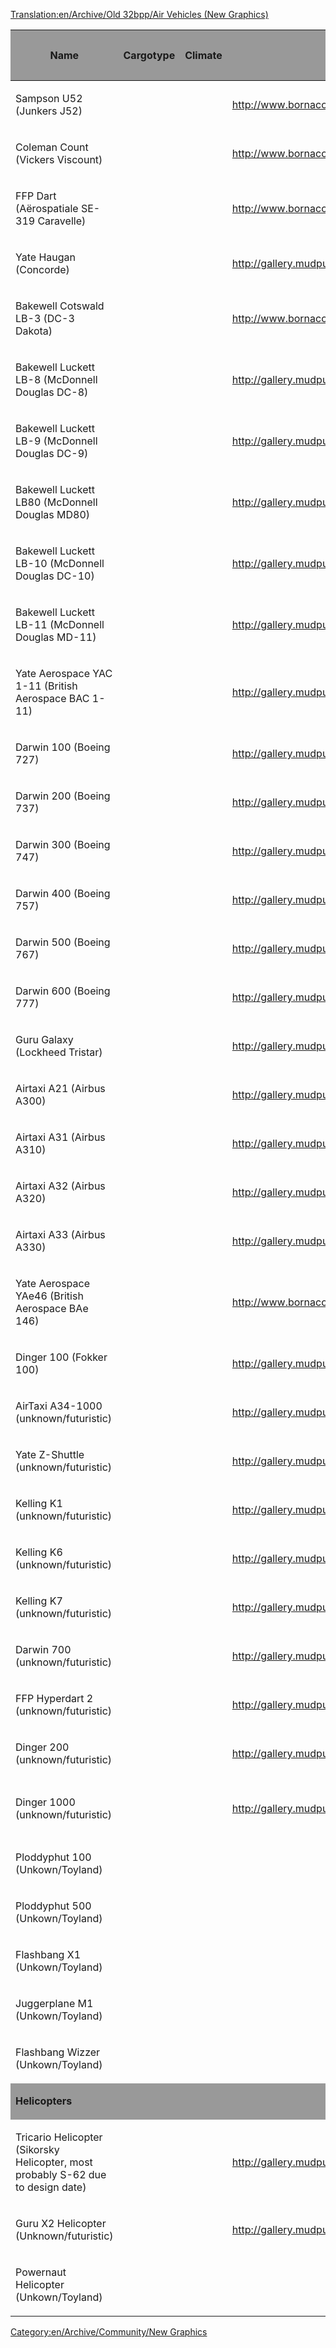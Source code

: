[[Translation:en/Archive/Old 32bpp/Air Vehicles (New Graphics)]]
[[Category:en/Archive/Community/New Graphics]]

{| border=2
!style="background:#999999;" |Name
!style="background:#999999;" |Cargotype
!style="background:#999999;" |Climate
!style="background:#999999;" |Reference Image
!style="background:#999999;" |Remodeled By
!style="background:#999999;" |Status
!style="background:#999999;" |Image
!style="background:#999999;" |Source File
!style="background:#999999;" |Game Graphics
|-
|Sampson U52 (Junkers J52)
|
|
|http://www.bornacorn.com/veh/sampson.png
|
!style="background:#888888;" |
|
|
|
|-
|Coleman Count (Vickers Viscount)
|
|
|http://www.bornacorn.com/veh/coleman.png
|Crazy Vaclav
!style="background:#CCFF99;" |WIP
|[[File:en/Vickers.png]]
|
|
|-
|FFP Dart (Aërospatiale SE-319 Caravelle)
|
|
|http://www.bornacorn.com/veh/smalljet.png
|Crazy Vaclav
!style="background:#006600;" |Done
|[[File:en/Caravelle2.png]]
|
|
|-
|Yate Haugan (Concorde)
|
|
|http://gallery.mudpuddle.co.nz/albums/ottd/3760_G.thumb.png
|Crazy Vaclav
!style="background:#006600;" |Done
|[[File:en/Concorde3.png]]
|
|
|-
|Bakewell Cotswald LB-3 (DC-3 Dakota)
|
|
|http://www.bornacorn.com/veh/dc3.png
|Crazy Vaclav
!style="background:#CCFF99;" |WIP
|[[File:en/DC-3.png]]
|
|
|-
|Bakewell Luckett LB-8 (McDonnell Douglas DC-8)
|
|
|http://gallery.mudpuddle.co.nz/albums/ottd/3744_G.thumb.png
|Crazy Vaclav
!style="background:#006600;" |Done
|[[File:en/DC-8.png]]
|
|
|-
|Bakewell Luckett LB-9 (McDonnell Douglas DC-9)
|
|
|http://gallery.mudpuddle.co.nz/albums/ottd/3784_G.thumb.png
|
!style="background:#888888;" |
|
|
|
|-
|Bakewell Luckett LB80 (McDonnell Douglas MD80)
|
|
|http://gallery.mudpuddle.co.nz/albums/ottd/3784_G.thumb.png
|
!style="background:#888888;" |
|
|
|
|-
|Bakewell Luckett LB-10 (McDonnell Douglas DC-10)
|
|
|http://gallery.mudpuddle.co.nz/albums/ottd/3792_G.thumb.png
|Crazy Vaclav
!style="background:#006600;" |Done
|[[File:en/DC-10.png]]
|
|
|-
|Bakewell Luckett LB-11 (McDonnell Douglas MD-11)
|
|
|http://gallery.mudpuddle.co.nz/albums/ottd/3792_G.thumb.png
|Crazy Vaclav
!style="background:#006600;" |Done
|[[File:en/Md11.png]]
|
|
|-
|Yate Aerospace YAC 1-11 (British Aerospace BAC 1-11)
|
|
|http://gallery.mudpuddle.co.nz/albums/ottd/3784_G.thumb.png
|Crazy Vaclav
!style="background:#006600;" |Done
|[[File:en/BAC2.png]]
|
|
|-
|Darwin 100 (Boeing 727)
|
|
|http://gallery.mudpuddle.co.nz/albums/ottd/3784_G.thumb.png
|
!style="background:#888888;" |
|
|
|
|-
|Darwin 200 (Boeing 737)
|
|
|http://gallery.mudpuddle.co.nz/albums/ottd/3800_G.thumb.png
|Crazy Vaclav
!style="background:#006600;" |Done
|[[File:en/737.png]]
|
|
|-
|Darwin 300 (Boeing 747)
|
|
|http://gallery.mudpuddle.co.nz/albums/ottd/3752_G.thumb.png
|Crazy Vaclav
!style="background:#CCFF99;" |WIP
|[[File:en/Boeing 747.png]]
|
|
|-
|Darwin 400 (Boeing 757)
|
|
|http://gallery.mudpuddle.co.nz/albums/ottd/3800_G.thumb.png
|Crazy Vaclav
!style="background:#006600;" |Done
|[[File:en/Boeing 757.png]]
|
|
|-
|Darwin 500 (Boeing 767)
|
|
|http://gallery.mudpuddle.co.nz/albums/ottd/3800_G.thumb.png
|Crazy Vaclav
!style="background:#006600;" |Done
|[[File:en/767.png]]
|
|
|-
|Darwin 600 (Boeing 777)
|
|
|http://gallery.mudpuddle.co.nz/albums/ottd/3800_G.thumb.png
|
!style="background:#888888;" |
|
|
|
|-
|Guru Galaxy (Lockheed Tristar)
|
|
|http://gallery.mudpuddle.co.nz/albums/ottd/3792_G.thumb.png
|
!style="background:#888888;" |
|
|
|
|-
|Airtaxi A21 (Airbus A300)
|
|
|http://gallery.mudpuddle.co.nz/albums/ottd/3800_G.thumb.png
|Crazy Vaclav
!style="background:#006600;" |Done
|[[File:en/A300.png]]
|
|
|-
|Airtaxi A31 (Airbus A310)
|
|
|http://gallery.mudpuddle.co.nz/albums/ottd/3800_G.thumb.png
|Crazy Vaclav
!style="background:#006600;" |Done
|[[File:en/A310.png]]
|
|
|-
|Airtaxi A32 (Airbus A320)
|
|
|http://gallery.mudpuddle.co.nz/albums/ottd/3800_G.thumb.png
|Crazy Vaclav
!style="background:#006600;" |Done
|[[File:en/A320.png]]
|
|
|-
|Airtaxi A33 (Airbus A330)
|
|
|http://gallery.mudpuddle.co.nz/albums/ottd/3800_G.thumb.png
|Crazy Vaclav
!style="background:#006600;" |Done
|[[File:en/A330.png]]
|
|
|-
|Yate Aerospace YAe46 (British Aerospace BAe 146)
|
|
|http://www.bornacorn.com/veh/smalljet.png
|Crazy Vaclav
!style="background:#006600;" |Done
|[[File:en/Bae2.png]]
|
|
|-
|Dinger 100 (Fokker 100)
|
|
|http://gallery.mudpuddle.co.nz/albums/ottd/3784_G.thumb.png
|Crazy Vaclav
!style="background:#006600;" |Done
|[[File:en/Fokker.png]]
|
|
|-
|AirTaxi A34-1000 (unknown/futuristic)
|
|
|http://gallery.mudpuddle.co.nz/albums/ottd/3856_G.thumb.png
|
!style="background:#888888;" |
|
|
|
|-
|Yate Z-Shuttle (unknown/futuristic)
|
|
|http://gallery.mudpuddle.co.nz/albums/ottd/3848_G.thumb.png
|
!style="background:#888888;" |
|
|
|
|-
|Kelling K1 (unknown/futuristic)
|
|
|http://gallery.mudpuddle.co.nz/albums/ottd/3888_G.thumb.png
|
!style="background:#888888;" |
|
|
|
|-
|Kelling K6 (unknown/futuristic)
|
|
|http://gallery.mudpuddle.co.nz/albums/ottd/3864_G.thumb.png
|
!style="background:#888888;" |
|
|
|
|-
|Kelling K7 (unknown/futuristic)
|
|
|http://gallery.mudpuddle.co.nz/albums/ottd/3872_G.thumb.png
|
!style="background:#888888;" |
|
|
|
|-
|Darwin 700 (unknown/futuristic)
|
|
|http://gallery.mudpuddle.co.nz/albums/ottd/3880_G.thumb.png
|
!style="background:#888888;" |
|
|
|
|-
|FFP Hyperdart 2 (unknown/futuristic)
|
|
|http://gallery.mudpuddle.co.nz/albums/ottd/3824_G.thumb.png
|Crazy Vaclav
!style="background:#006600;" |DONE
|[[File:en/X43wiki.png]]
|
|
|-
|Dinger 200 (unknown/futuristic)
|
|
|http://gallery.mudpuddle.co.nz/albums/ottd/3832_G.thumb.png
|Crazy Vaclav
!style="background:#006600;" |DONE
|[[File:en/BWB wip.png]]
|
|
|-
|Dinger 1000 (unknown/futuristic)
|
|
|http://gallery.mudpuddle.co.nz/albums/ottd/3840_G.thumb.png
|Crazy Vaclav
!style="background:#006600;" |Done
|[[File:en/Sonic cruiser2.png]]
|
|
|-
|Ploddyphut 100 (Unkown/Toyland)
|
|
|
|
!style="background:#888888;" |
|
|
|
|-
|Ploddyphut 500 (Unkown/Toyland)
|
|
|
|
!style="background:#888888;" |
|
|
|
|-
|Flashbang X1 (Unkown/Toyland)
|
|
|
|
!style="background:#888888;" |
|
|
|
|-
|Juggerplane M1 (Unkown/Toyland)
|
|
|
|
!style="background:#888888;" |
|
|
|
|-
|Flashbang Wizzer (Unkown/Toyland)
|
|
|
|
!style="background:#888888;" |
|
|
|
|-
!colspan="9" style="background:#999999;" |'''Helicopters'''
|-
|Tricario Helicopter (Sikorsky Helicopter, most probably S-62 due to design date)
|
|
|http://gallery.mudpuddle.co.nz/albums/ottd/3816_G.thumb.png
|
!style="background:#888888;" |
|
|
|
|-
|Guru X2 Helicopter (Unknown/futuristic)
|
|
|http://gallery.mudpuddle.co.nz/albums/ottd/3896_G.thumb.png
|
!style="background:#888888;" |
|
|
|
|-
|Powernaut Helicopter (Unkown/Toyland)
|
|
|
|
!style="background:#888888;" |
|
|
|
|}